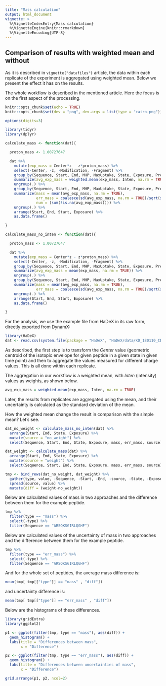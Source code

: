 ```yaml
---
title: "Mass calculation"
output: html_document
vignette: >
  %\VignetteIndexEntry{Mass calculation}
  %\VignetteEngine{knitr::rmarkdown}
  %\VignetteEncoding{UTF-8}
---
```


## Comparison of results with weighted mean and without

As it is described in `vignette("datafiles")` article, the data within each replicate of the experiment is aggregated using weighted mean. Below we present the effect it has on the results.

The whole workflow is described in the mentioned article. Here the focus is on the first aspect of the processing.

```r
knitr::opts_chunk$set(echo = TRUE)
knitr::opts_chunk$set(dev = "png", dev.args = list(type = "cairo-png"))

options(digits=3)

library(tidyr)
library(dplyr)

calculate_mass <- function(dat){

  proton_mass <- 1.00727647

  dat %>%
    mutate(exp_mass = Center*z - z*proton_mass) %>%
    select(-Center, -z, -Modification, -Fragment) %>%
    group_by(Sequence, Start, End, MHP, MaxUptake, State, Exposure, Protein, File) %>%
    summarize(avg_exp_mass = weighted.mean(exp_mass, Inten, na.rm = TRUE)) %>%
    ungroup(.) %>%
    group_by(Sequence, Start, End, MHP, MaxUptake, State, Exposure, Protein) %>%
    summarize(mass = mean(avg_exp_mass, na.rm = TRUE),
              err_mass = coalesce(sd(avg_exp_mass, na.rm = TRUE)/sqrt(sum(!is.na(avg_exp_mass))), 0),
              num = (sum(!is.na(avg_exp_mass)))) %>%
    ungroup(.) %>%
    arrange(Start, End, Start, Exposure) %>%
    as.data.frame()

}

calculate_mass_no_inten <- function(dat){

  proton_mass <- 1.00727647

  dat %>%
    mutate(exp_mass = Center*z - z*proton_mass) %>%
    select(-Center, -z, -Modification, -Fragment) %>%
    group_by(Sequence, Start, End, MHP, MaxUptake, State, Exposure, Protein, File) %>%
    summarize(avg_exp_mass = mean(exp_mass, na.rm = TRUE)) %>%
    ungroup(.) %>%
    group_by(Sequence, Start, End, MHP, MaxUptake, State, Exposure, Protein) %>%
    summarize(mass = mean(avg_exp_mass, na.rm = TRUE),
              err_mass = coalesce(sd(avg_exp_mass, na.rm = TRUE)/sqrt(sum(!is.na(avg_exp_mass))), 0)) %>%
    ungroup(.) %>%
    arrange(Start, End, Start, Exposure) %>%
    as.data.frame()

}

```

For the analysis, we use the example file from HaDeX in its raw form, directly exported from DynamX:

```r
library(HaDeX)
dat <- read.csv(system.file(package = "HaDeX", "HaDeX/data/KD_180110_CD160_HVEM.csv"))
```

As described, the first step is to transform the $Center$ value (geometric centroid of the isotopic envelope for given peptide in a given state in given time point) and then to aggregate the values measured for different charge values. This is all done within each replicate.

The aggregation in our workflow is a weighted mean, with $Inten$ (intensity) values as weights, as shown below.

```r
avg_exp_mass = weighted.mean(exp_mass, Inten, na.rm = TRUE)
```

Later, the results from replicates are aggregated using the mean, and their uncertainty is calculated as the standard deviation of the mean. 

How the weighted mean change the result in comparison with the simple mean? Let's see.

```r
dat_no_weight <- calculate_mass_no_inten(dat) %>%
  arrange(Start, End, State, Exposure) %>%
  mutate(source = "no_weight") %>%
  select(Sequence, Start, End, State, Exposure, mass, err_mass, source)

dat_weight <- calculate_mass(dat) %>%
  arrange(Start, End, State, Exposure) %>%
  mutate(source = "weight") %>%
  select(Sequence, Start, End, State, Exposure, mass, err_mass, source)

tmp <- bind_rows(dat_no_weight, dat_weight) %>%
  gather(type, value, -Sequence, -Start, -End, -source, -State, -Exposure) %>%
  spread(source, value) %>%
  mutate(diff = (weight-no_weight))
```

Below are calculated values of mass in two approaches and the difference between them for the example peptide. 

```r
tmp %>%
  filter(type == "mass") %>%
  select(-type) %>%
  filter(Sequence == "ARSQKSGIRLQGHF")
```

Below are calculated values of the uncertainty of mass in two approaches and the difference between them for the example peptide. 

```r
tmp %>%
  filter(type == "err_mass") %>%
  select(-type) %>%
  filter(Sequence == "ARSQKSGIRLQGHF")
```

And for the whole set of peptides, the average mass difference is:

```r
mean(tmp[ tmp[["type"]] == "mass" , "diff"])
```
and uncertainty difference is:

```r
mean(tmp[ tmp[["type"]] == "err_mass" , "diff"])
```
Below are the histograms of these differences.

```r
library(gridExtra)
library(ggplot2)

p1 <- ggplot(filter(tmp, type == "mass"), aes(diff)) +
  geom_histogram() +
  labs(title = "Differences between mass",
       x = "Difference")

p2 <- ggplot(filter(tmp, type == "err_mass"), aes(diff)) +
  geom_histogram() +
  labs(title = "Differences between uncertainties of mass",
       x = "Difference")

grid.arrange(p1, p2, ncol=2)
```
